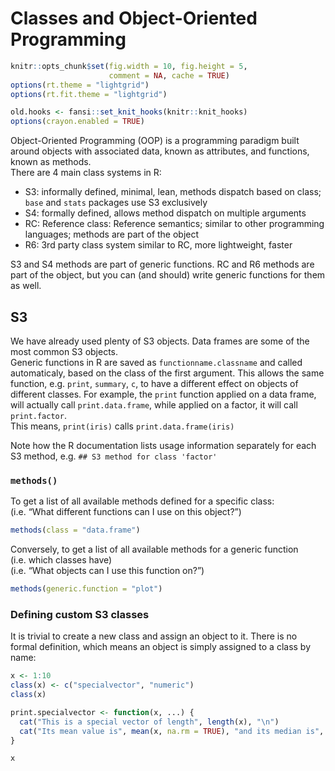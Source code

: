 # Classes and Object-Oriented Programming {#classes}

```r
knitr::opts_chunk$set(fig.width = 10, fig.height = 5,
                      comment = NA, cache = TRUE) 
options(rt.theme = "lightgrid")
options(rt.fit.theme = "lightgrid")
```

```r
old.hooks <- fansi::set_knit_hooks(knitr::knit_hooks)
options(crayon.enabled = TRUE)
```

Object-Oriented Programming (OOP) is a programming paradigm built around objects with associated data, known as attributes, and functions, known as methods.  
There are 4 main class systems in R:  

* S3: informally defined, minimal, lean, methods dispatch based on class; `base` and `stats` packages use S3 exclusively
* S4: formally defined, allows method dispatch on multiple arguments
* RC: Reference class: Reference semantics; similar to other programming languages; methods are part of the object
* R6: 3rd party class system similar to RC, more lightweight, faster

S3 and S4 methods are part of generic functions. RC and R6 methods are part of the object, but you can (and should) write generic functions for them as well.

## S3

We have already used plenty of S3 objects. Data frames are some of the most common S3 objects.  
Generic functions in R are saved as `functionname.classname` and called automaticaly, based on the class of the first argument. This allows the same function, e.g. `print`, `summary`, `c`, to have a different effect on objects of different classes.
For example, the `print` function applied on a data frame, will actually call `print.data.frame`, while applied on a factor, it will call `print.factor`.  
This means, `print(iris)` calls `print.data.frame(iris)`

Note how the R documentation lists usage information separately for each S3 method, e.g. `## S3 method for class 'factor'`

### `methods()`

To get a list of all available methods defined for a specific class:  
(i.e. "What different functions can I use on this object?")

```r
methods(class = "data.frame")
```
Conversely, to get a list of all available methods for a generic function (i.e. which classes have)  
(i.e. "What objects can I use this function on?")

```r
methods(generic.function = "plot")
```

### Defining custom S3 classes

It is trivial to create a new class and assign an object to it. There is no formal definition, which means an object is simply assigned to a class by name:

```r
x <- 1:10
class(x) <- c("specialvector", "numeric")
class(x)
```

```r
print.specialvector <- function(x, ...) {
  cat("This is a special vector of length", length(x), "\n")
  cat("Its mean value is", mean(x, na.rm = TRUE), "and its median is", median(x, na.rm = TRUE))
}
```

```r
x
```
